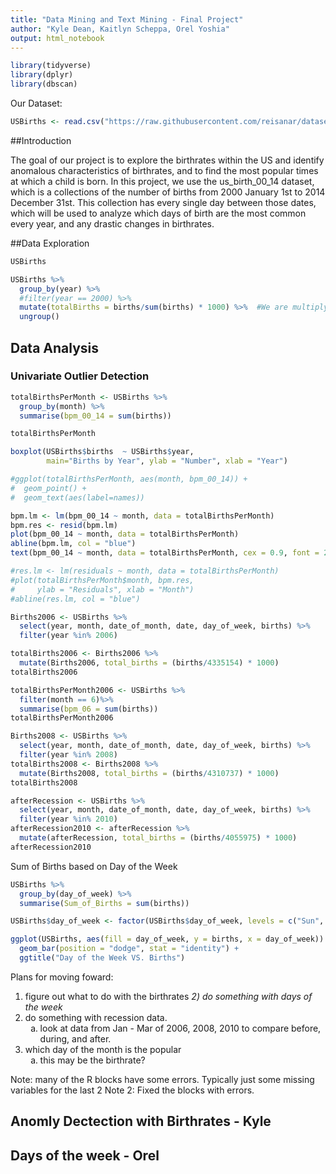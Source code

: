```yaml
---
title: "Data Mining and Text Mining - Final Project"
author: "Kyle Dean, Kaitlyn Scheppa, Orel Yoshia"
output: html_notebook
---
```


```r
library(tidyverse)
library(dplyr)
library(dbscan)
```


Our Dataset: 

```r
USBirths <- read.csv("https://raw.githubusercontent.com/reisanar/datasets/master/us_births_00_14.csv")
```


##Introduction

  The goal of our project is to explore the birthrates within the US and identify anomalous characteristics of birthrates, and to find the most popular times at which a child is born. In this project, we use the us_birth_00_14 dataset, which is a collections of the number of births from 2000 January 1st to 2014 December 31st. This collection has every single day between those dates, which will be used to analyze which days of birth are the most common every year, and any drastic changes in birthrates.

##Data Exploration

```r
USBirths
```

```r
USBirths %>% 
  group_by(year) %>% 
  #filter(year == 2000) %>% 
  mutate(totalBirths = births/sum(births) * 1000) %>%  #We are multiplying by 1000 because that is what google told me to do.
  ungroup()
```





## Data Analysis


### Univariate Outlier Detection



```r
totalBirthsPerMonth <- USBirths %>% 
  group_by(month) %>% 
  summarise(bpm_00_14 = sum(births))

totalBirthsPerMonth
```

```r
boxplot(USBirths$births  ~ USBirths$year, 
        main="Births by Year", ylab = "Number", xlab = "Year")
```



```r
#ggplot(totalBirthsPerMonth, aes(month, bpm_00_14)) +
#  geom_point() +
#  geom_text(aes(label=names))
```

```r
bpm.lm <- lm(bpm_00_14 ~ month, data = totalBirthsPerMonth)
bpm.res <- resid(bpm.lm)
plot(bpm_00_14 ~ month, data = totalBirthsPerMonth)
abline(bpm.lm, col = "blue") 
text(bpm_00_14 ~ month, data = totalBirthsPerMonth, cex = 0.9, font = 2, pos = 4)

#res.lm <- lm(residuals ~ month, data = totalBirthsPerMonth)
#plot(totalBirthsPerMonth$month, bpm.res,
#     ylab = "Residuals", xlab = "Month")
#abline(res.lm, col = "blue")
```



 


```r
Births2006 <- USBirths %>% 
  select(year, month, date_of_month, date, day_of_week, births) %>% 
  filter(year %in% 2006)
```

```r
totalBirths2006 <- Births2006 %>% 
  mutate(Births2006, total_births = (births/4335154) * 1000)
totalBirths2006
```

```r
totalBirthsPerMonth2006 <- USBirths %>% 
  filter(month == 6)%>% 
  summarise(bpm_06 = sum(births))
totalBirthsPerMonth2006
```






```r
Births2008 <- USBirths %>% 
  select(year, month, date_of_month, date, day_of_week, births) %>% 
  filter(year %in% 2008)
totalBirths2008 <- Births2008 %>% 
  mutate(Births2008, total_births = (births/4310737) * 1000)
totalBirths2008
```




```r
afterRecession <- USBirths %>% 
  select(year, month, date_of_month, date, day_of_week, births) %>% 
  filter(year %in% 2010)
afterRecession2010 <- afterRecession %>% 
  mutate(afterRecession, total_births = (births/4055975) * 1000)
afterRecession2010
```


Sum of Births based on Day of the Week
```r
USBirths %>% 
  group_by(day_of_week) %>% 
  summarise(Sum_of_Births = sum(births))
```

```r
USBirths$day_of_week <- factor(USBirths$day_of_week, levels = c("Sun", "Mon", "Tues", "Wed", "Thurs", "Fri", "Sat"))

ggplot(USBirths, aes(fill = day_of_week, y = births, x = day_of_week)) +
  geom_bar(position = "dodge", stat = "identity") +
  ggtitle("Day of the Week VS. Births") 
```



Plans for moving foward:

1) figure out what to do with the birthrates
*2) do something with days of the week*
3) do something with recession data.
      a) look at data from Jan - Mar of 2006, 2008, 2010 to compare before, during, and after.
4) which day of the month is the popular
      a) this may be the birthrate?

Note: many of the R blocks have some errors. Typically just some missing variables for the last 2
Note 2: Fixed the blocks with errors.




## Anomly Dectection with Birthrates - Kyle 



## Days of the week - Orel 







